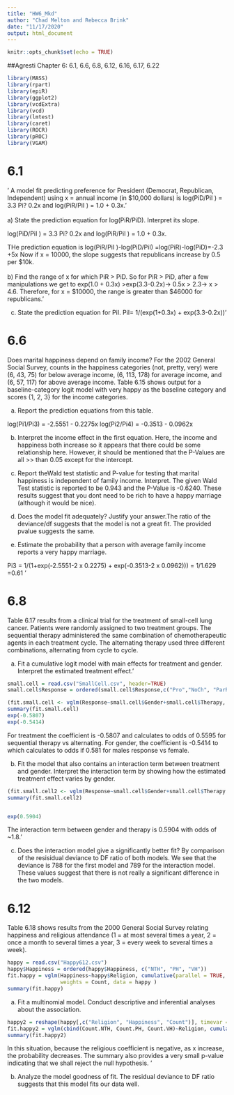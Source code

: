 ---
title: "HW6_Mkd"
author: "Chad Melton and Rebecca Brink"
date: "11/17/2020"
output: html_document
---

```{r setup, include=FALSE}
knitr::opts_chunk$set(echo = TRUE)
```

##Agresti Chapter 6: 6.1, 6.6, 6.8, 6.12, 6.16, 6.17, 6.22
```{r}



library(MASS)
library(rpart)
library(epiR)
library(ggplot2)
library(vcdExtra)
library(vcd)
library(lmtest)
library(caret)
library(ROCR)
library(pROC)
library(VGAM)
```
# 6.1
' A model fit predicting preference for President (Democrat, Republican, Independent)
using x = annual income (in $10,000 dollars) is log(PiD/PiI ) = 3.3 Pi? 0.2x and log(PiR/PiI ) = 1.0 + 0.3x.'
\
\
a) State the prediction equation for log(PiR/PiD). Interpret its slope.

log(PiD/PiI ) = 3.3 Pi? 0.2x and log(PiR/PiI ) = 1.0 + 0.3x.

THe prediction equation is log(PiR/PiI )-log(PiD/PiI)
=log(PiR)-log(PiD)=-2.3 +5x
Now if x = 10000, the slope suggests that republicans increase by 0.5 per $10k.
\
\
b) Find the range of x for which PiR > PiD.
So for PiR > PiD, after a few manipulations we get to exp(1.0 + 0.3x) >exp(3.3-0.2x)->
0.5x > 2.3-> x > 4.6. Therefore, for x = $10000, the range is greater than $46000 for 
republicans.'

c) State the prediction equation for PiI.
 PiI= 1/(exp(1+0.3x) + exp(3.3-0.2x))'

# 6.6 
Does marital happiness depend on family income? For the 2002 General Social
Survey, counts in the happiness categories (not, pretty, very) were (6, 43, 75)
for below average income, (6, 113, 178) for average income, and (6, 57, 117)
for above average income. Table 6.15 shows output for a baseline-category
logit model with very happy as the baseline category and scores {1, 2, 3} for
the income categories.

a) Report the prediction equations from this table.

log(Pi1/Pi3) = -2.5551 - 0.2275x
log(Pi2/Pi4) = -0.3513 - 0.0962x

b) Interpret the income effect in the first equation.
Here, the income and happiness both increase so it appears that there could
be some relationship here. However, it should be mentioned that the P-Values are all >> than
0.05 except for the intercept.

c) Report theWald test statistic and P-value for testing that marital happiness
is independent of family income. Interpret.
The given Wald Test statistic is reported to be 0.943 and the P-Value is -0.6240.
These results suggest that you dont need to be rich to have a happy marriage (although
it would be nice).


d) Does the model fit adequately? Justify your answer.The ratio of the deviance/df suggests
that the model is not a great fit. The provided pvalue suggests the same.


e) Estimate the probability that a person with average family income reports
a very happy marriage.

Pi3 = 1/(1+exp(-2.5551-2 x 0.2275) + exp(-0.3513-2 x 0.0962)))
   = 1/1.629
  =0.61
   '
   
# 6.8
Table 6.17 results from a clinical trial for the treatment of small-cell lung cancer.
Patients were randomly assigned to two treatment groups. The sequential therapy
administered the same combination of chemotherapeutic agents in each
treatment cycle. The alternating therapy used three different combinations,
alternating from cycle to cycle.


a. Fit a cumulative logit model with main effects for treatment and gender.
Interpret the estimated treatment effect.'

```{r}


small.cell = read.csv("SmallCell.csv", header=TRUE)
small.cell$Response = ordered(small.cell$Response,c("Pro","NoCh", "ParRem", "CompRem"))

(fit.small.cell <- vglm(Response~small.cell$Gender+small.cell$Therapy, cumulative(parallel= TRUE, reverse = FALSE), weights = Count, data=small.cell))
summary(fit.small.cell)
exp(-0.5807)
exp(-0.5414)
```
For treatment the coefficient is -0.5807 and calculates to odds of 0.5595 for sequential therapy vs alternating. 
For gender, the coefficient is -0.5414 to which calculates to odds if 0.581 for males response vs female. 

b. Fit the model that also contains an interaction term between treatment
and gender. Interpret the interaction term by showing how the estimated
treatment effect varies by gender.
```{r}





(fit.small.cell2 <- vglm(Response~small.cell$Gender+small.cell$Therapy +(small.cell$Therapy*small.cell$Gender), cumulative(parallel= TRUE, reverse = FALSE), weights = Count, data=small.cell))
summary(fit.small.cell2)


exp(0.5904)
```

The interaction term between gender and therapy is 0.5904 with odds of ~1.8.'

c. Does the interaction model give a significantly better fit?
By comparison of the resisidual deviance to DF ratio of both models. We see that the deviance is 788 for the first model and 789 for the interaction model. These values suggest that there is not really a significant difference in the two models.


# 6.12
Table 6.18 shows results from the 2000 General Social Survey relating happiness
and religious attendance (1 = at most several times a year, 2 = once a
month to several times a year, 3 = every week to several times a week).

```{r}
happy = read.csv("Happy612.csv")
happy$Happiness = ordered(happy$Happiness, c("NTH", "PH", "VH"))
fit.happy = vglm(Happiness~happy$Religion, cumulative(parallel = TRUE, reverse = FALSE),
                 weights = Count, data = happy )
summary(fit.happy)

```
a. Fit a multinomial model. Conduct descriptive and inferential analyses about
the association.

```{r}

happy2 = reshape(happy[,c("Religion", "Happiness", "Count")], timevar = c("Happiness"),idvar = c("Religion"), direction = "wide" )
fit.happy2 = vglm(cbind(Count.NTH, Count.PH, Count.VH)~Religion, cumulative(parallel = TRUE, reverse = FALSE), data = happy2)
summary(fit.happy2)

```
In this situation, because the religious coefficient is negative, as x increase, the probability 
decreases. The summary also provides a very small p-value indicating that we shall reject the null hypothesis. '

b. Analyze the model goodness of fit.
The residual deviance to DF ratio suggests that this model fits our data well.








